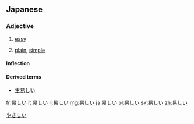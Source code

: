 ==Japanese==
{{ja-kanjitab|やさ|yomi=kun}}

===Adjective===
{{ja-adj|infl=i|やさしい}}

# [[easy]]
#: {{ja-usex|これは'''易し'''すぎると思う。|これ は '''やさし''' すぎる と おも.う。|I think that's too '''easy'''.}}
#: {{ja-usex|テニスをすることは'''易しい'''。|テニス を する こと は '''やさし.い'''。|It's '''easy''' to play tennis.}}
# [[plain]], [[simple]]
#: {{ja-usex|彼の考えは'''易しい'''言葉で述べられている。|かれ の かんがえ は '''やさし.い''' ことば で のべられている。|His idea is conceived in '''plain''' terms.}}

====Inflection====
{{ja-i|やさし}}

====Derived terms====
* [[生易しい]]

[[Category:1000 Japanese basic words|やさしい]]

[[fr:易しい]]
[[it:易しい]]
[[li:易しい]]
[[mg:易しい]]
[[ja:易しい]]
[[pl:易しい]]
[[sv:易しい]]
[[zh:易しい]]